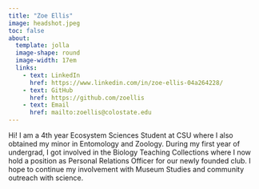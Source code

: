 ```yaml
---
title: "Zoe Ellis"
image: headshot.jpeg
toc: false
about: 
  template: jolla
  image-shape: round
  image-width: 17em
  links:
    - text: LinkedIn
      href: https://www.linkedin.com/in/zoe-ellis-04a264228/
    - text: GitHub
      href: https://github.com/zoellis
    - text: Email
      href: mailto:zoellis@colostate.edu
---
```




Hi! I am a 4th year Ecosystem Sciences Student at CSU where I also obtained my minor in Entomology and Zoology. During my first year of undergrad, I got involved in the Biology Teaching Collections where I now hold a position as Personal Relations Officer for our newly founded club.  I hope to continue my involvement with Museum Studies and community outreach with science.
